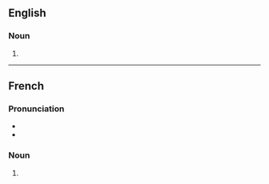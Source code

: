 ==English==

===Noun===
{{head|en|noun plural form}}

# {{plural of|accoucheur|lang=en}}

----

==French==

===Pronunciation===
* {{audio|Fr-Paris--accoucheurs (des).ogg|Audio (Paris)|lang=fr}}
* {{audio|Fr-accoucheurs (des).ogg|Audio|lang=fr}}

===Noun===
{{head|fr|noun plural form|g=m}}

# {{plural of|accoucheur|lang=fr}}